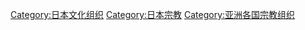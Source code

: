 {{Commons category|Religious organizations based in Japan}}

[[Category:日本文化组织|Category:日本文化组织]]
[[Category:日本宗教|Category:日本宗教]]
[[Category:亚洲各国宗教组织|Category:亚洲各国宗教组织]]